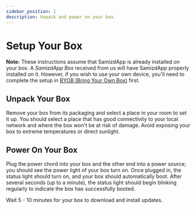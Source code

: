 ```yaml
---
sidebar_position: 1
description: Unpack and power on your box.
---
```


# Setup Your Box

**Note:** These instructions assume that SamizdApp is already installed on your box. A
_SamizdApp Box_ received from us will have SamizdApp properly installed on it.
However, if you wish to use your own device, you'll need to complete the setup in
[BYOB (Bring Your Own Box)](../advanced-setup/byob) first.

## Unpack Your Box

Remove your box from its packaging and select a place in your room to set it
up. You should select a place that has good connectivity to your local network
and where the box won't be at risk of damage. Avoid exposing your box to
extreme temperatures or direct sunlight.

## Power On Your Box

Plug the power chord into your box and the other end into a power source; you
should see the power light of your box turn on. Once plugged in, the status
light should turn on, and your box should automatically boot. After several
seconds (up to a minute), the status light should begin blinking regularly to
indicate the box has successfully booted.

Wait 5 - 10 minutes for your box to download and install updates.
